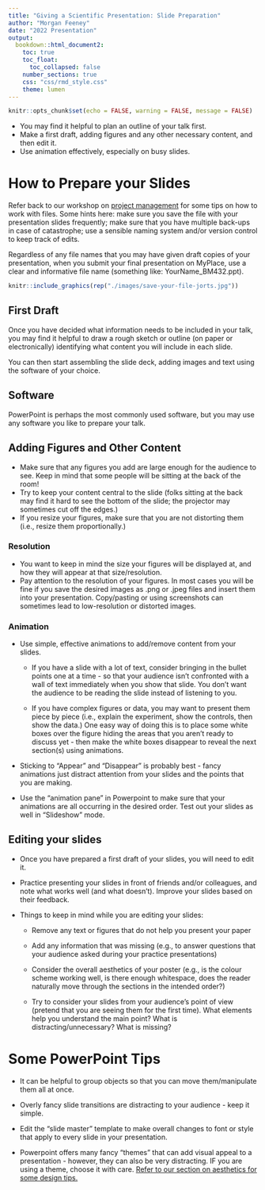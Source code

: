 ```yaml
---
title: "Giving a Scientific Presentation: Slide Preparation"
author: "Morgan Feeney"
date: "2022 Presentation"
output: 
  bookdown::html_document2:
    toc: true
    toc_float:
      toc_collapsed: false
    number_sections: true
    css: "css/rmd_style.css"
    theme: lumen    
---
```

```r
knitr::opts_chunk$set(echo = FALSE, warning = FALSE, message = FALSE)
```

<div id="summary">
- You may find it helpful to plan an outline of your talk first. 
- Make a first draft, adding figures and any other necessary content, and then edit it. 
- Use animation effectively, especially on busy slides.
</div>


# How to Prepare your Slides

Refer back to our workshop on [project management](./03-02-project_management.html) for some tips on how to work with files. Some hints here: make sure you save the file with your presentation slides frequently; make sure that you have multiple back-ups in case of catastrophe; use a sensible naming system and/or version control to keep track of edits. 

Regardless of any file names that you may have given draft copies of your presentation, when you submit your final presentation on MyPlace, use a clear and informative file name (something like: YourName_BM432.ppt).

```r
knitr::include_graphics(rep("./images/save-your-file-jorts.jpg"))
```

## First Draft

Once you have decided what information needs to be included in your talk, you may find it helpful to draw a rough sketch or outline (on paper or electronically) identifying what content you will include in each slide.

You can then start assembling the slide deck, adding images and text using the software of your choice. 

## Software

PowerPoint is perhaps the most commonly used software, but you may use any software you like to prepare your talk.


## Adding Figures and Other Content

- Make sure that any figures you add are large enough for the audience to see. Keep in mind that some people will be sitting at the back of the room!
- Try to keep your content central to the slide (folks sitting at the back may find it hard to see the bottom of the slide; the projector may sometimes cut off the edges.)
- If you resize your figures, make sure that you are not distorting them (i.e., resize them proportionally.)

### Resolution

- You want to keep in mind the size your figures will be displayed at, and how they will appear at that size/resolution. 
- Pay attention to the resolution of your figures. In most cases you will be fine if you save the desired images as .png or .jpeg files and insert them into your presentation. Copy/pasting or using screenshots can sometimes lead to low-resolution or distorted images.

### Animation

- Use simple, effective animations to add/remove content from your slides.

  - If you have a slide with a lot of text, consider bringing in the bullet points one at a time - so that your audience isn't confronted with a wall of text immediately when you show that slide. You don't want the audience to be reading the slide instead of listening to you.
  
  - If you have complex figures or data, you may want to present them piece by piece (i.e., explain the experiment, show the controls, then show the data.) One easy way of doing this is to place some white boxes over the figure hiding the areas that you aren't ready to discuss yet - then make the white boxes disappear to reveal the next section(s) using animations.
  
- Sticking to "Appear" and "Disappear" is probably best - fancy animations just distract attention from your slides and the points that you are making.

- Use the "animation pane" in Powerpoint to make sure that your animations are all occurring in the desired order. Test out your slides as well in "Slideshow" mode.

## Editing your slides

- Once you have prepared a first draft of your slides, you will need to edit it. 

- Practice presenting your slides in front of friends and/or colleagues, and note what works well (and what doesn't). Improve your slides based on their feedback. 

- Things to keep in mind while you are editing your slides: 

  - Remove any text or figures that do not help you present your paper 
  
  - Add any information that was missing (e.g., to answer questions that your audience asked during your practice presentations)
  
  - Consider the overall aesthetics of your poster (e.g., is the colour scheme working well, is there enough whitespace, does the reader naturally move through the sections in the intended order?)
  
  - Try to consider your slides from your audience's point of view (pretend that you are seeing them for the first time). What elements help you understand the main point? What is distracting/unnecessary? What is missing?

# Some PowerPoint Tips

- It can be helpful to group objects so that you can move them/manipulate them all at once.

- Overly fancy slide transitions are distracting to your audience - keep it simple.

- Edit the "slide master" template to make overall changes to font or style that apply to every slide in your presentation. 

- Powerpoint offers many fancy "themes" that can add visual appeal to a presentation - however, they can also be very distracting. IF you are using a theme, choose it with care. [Refer to our section on aesthetics for some design tips.](./presentations-aesthetics.html) 